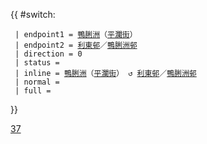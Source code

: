 {{ #switch: {{{format|}}}
  | endpoint1 = [[鴨脷洲]]（[[平瀾街]]）
  | endpoint2 = [[利東邨巴士總站|利東邨]]／[[鴨脷洲邨巴士總站|鴨脷洲邨]]
  | direction = 0
  | status = 
  | inline = [[鴨脷洲]]（[[平瀾街]]） ↺ [[利東邨巴士總站|利東邨]]／[[鴨脷洲邨巴士總站|鴨脷洲邨]]
  | normal =
  | full =
}}
<noinclude>[[Category:港島專線小巴路線模板|37]]</noinclude>